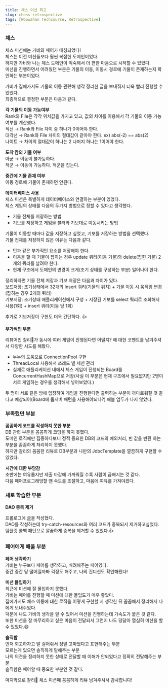 ```yaml
---
title: 체스 미션 회고
slug: chess-retrospective
tags: [Woowahan Techcourse, Retrospective]
---
```


### 체스
체스 미션에는 가비와 페어가 매칭되었다!  
체스는 이전 미션들보다 훨씬 복잡한 도메인이었다.  
하지만 가비와 나는 체스 도메인이 익숙해서 더 편한 마음으로 시작할 수 있었다.  
미션을 진행하면서 어려웠던 부분은 기물의 이동, 이동시 경로에 기물이 존재하는지 확인하는 부분이었다.  
 
가비가 집에가서도 기물의 이동 관련해 생각 정리한 글을 보내줘서 더욱 빨리 진행할 수 있었다.  
최종적으로 결정한 부분은 다음과 같다.  

**각 기물의 이동 가능여부**  
Rank와 File은 각각 위치값을 가지고 있고, 값의 차이를 이용해서 각 기물의 이동 가능 여부를 계산했다.  
직선 → Rank와 File 차이 중 하나가 0이어야 한다.  
대각선 → Rank와 File 차이의 절대값이 같아야 한다. ex) abs(-2) == abs(2)  
나이트 → 차이의 절대값이 하나는 2 나머지 하나는 1이어야 한다.

**도착 칸의 기물 여부**  
아군 → 이동이 불가능하다.  
적군 → 이동이 가능하다. 적군을 잡는다.  

**중간에 기물 존재 여부**  
이동 경로에 기물이 존재하면 안된다.  

**데이터베이스 사용**  
체스 미션은 특별하게 데이터베이스와 연결하는 부분이 있었다.  
체스 게임의 상태를 다음의 두가지 방법으로 정할 수 있다고 생각했다.  
- 기물 전체를 저장하는 방법  
- 기보를 저장하고 게임을 불러와 기보대로 이동시키는 방법  

기물이 이동할 때마다 값을 저장하고 싶었고, 기보를 저장하는 방법을 선택했다.  
기물 전체를 저장하지 않은 이유는 다음과 같다.  
- 턴과 같은 부가적인 요소를 저장해야 한다.  
- 이동을 할 때 기물이 잡히는 경우 update 쿼리(이동 기물)와 delete(잡힌 기물) 2개의 쿼리를 날려야 한다.  
- 현재 구조에서 도메인의 변경이 크게(초기 상태를 구성하는 부분) 일어나야 한다.  

정리하자면 기물 전체 저장과 기보 저장은 다음과 차이가 있다.  
보드저장: 초기상태에서 32개의 Insert 쿼리(기물의 위치) + 기물 이동 시 움직임 변경(잡히는 경우 2개의 쿼리)  
기보저장: 초기상태 애플리케이션에서 구성 + 저장된 기보를 select 쿼리로 조회해서 사용(1회) + insert 쿼리(이동 당 1회)

추가로 기보저장이 구현도 더욱 간단하다. 👍 

**부가적인 부분**

리뷰어인 찰리🍫가 동시에 여러 게임이 진행된다면 어떨지? 에 대한 코멘트를 남겨주셔서 다양한 시도를 해봤다.  
- 누누의 도움으로 ConnectionPool 구현  
- ThreadLocal 사용해서 쓰레드 별 세션 관리  
- 실제로 애플리케이션 내에서 체스 게임이 진행되는 Board를 ConcurrentHashMap으로 저장(사실 이 부분은 현재 구조에서 필요없지만 2명이 서로 게임하는 경우를 생각해서 넣어보았다.)  

두 명이 서로 같은 방에 입장하여 게임을 진행한다면 출력하는 부분이 까다로워질 것 같다고 예상되어(Board에 옵저버 패턴을 사용해야되나?) 해볼 엄두가 나지 않았다.  

### 부족했던 부분

**꼼꼼하게 코드를 작성하지 못한 부분**  
DB 관련 부분을 꼼꼼하게 코딩을 하지 못했다.  
도메인 로직에만 집중하다보니 정적 중요한 DB의 코드의 예외처리, 빈 값을 반환 하는 부분을 꼼꼼하게 처리하지 못했다.  
하지만 찰리의 꼼꼼한 리뷰로 DB부분과 나만의 JdbcTemplate을 깔끔하게 구현할 수 있었다.  

**시간에 대한 부담감**  
초반에는 여유롭지만 제출 마감에 가까워질 수록 사람이 급해지는 것 같다.  
다음 페어프로그래밍할 땐 속도를 조절하고, 마음에 여유를 가져야겠다.  

### 새로 학습한 부분

**DAO 중복 제거**

프롤로그에 [글](https://prolog.techcourse.co.kr/studylogs/2947)을 작성했다.  
DAO를 작성하는데 try-catch-resources와 여러 코드가 중복되서 제거하고싶었다.  
템플릿 콜백 패턴으로 깔끔하게 중복을 제거할 수 있었다.👍

### 페어에게 배울 부분

**페어 생각하기**  
가비는 누구보다 페어를 생각하고, 배려해주는 페어였다.  
중간 중간 당 떨어질까봐 걱정도 해주고, 나의 컨디션도 확인해줬다!  

**미션 몰입하기**  
최근에 미션에 잘 몰입하지 못했다.  
가비는 페어를 진행할 때 미션에 대한 몰입도가 매우 좋았다.  
집에가서도 체스 이동에 대한 로직을 어떻게 구현할 지 생각한 뒤 꼼꼼해서 정리해서 나에게 보내주었다.  
덕분에 나도 가비의 생각을 알 수 있어서 미션을 진행하는데 가속도가 붙은 것 같다.  
또한 미션을 잘 마무리하고 싶은 마음이 전달되서 그런지 나도 덩달아 열심히 미션을 할 수 있었다.😄  

**솔직함**  
먼저 회고하자고 말 걸어줘서 정말 고마웠다고 표현해주는 부분  
모르는게 있으면 솔직하게 말해주는 부분  
나의 의견을 정리하지 못한 상태로 전달할 때 이해가 안되었다고 정확히 전달해주는 부분  
솔직함은 페어할 때 중요한 부분인 것 같다.  

마지막으로 찰리🍫 체스 미션때 꼼꼼하게 리뷰 남겨주셔서 감사합니다!